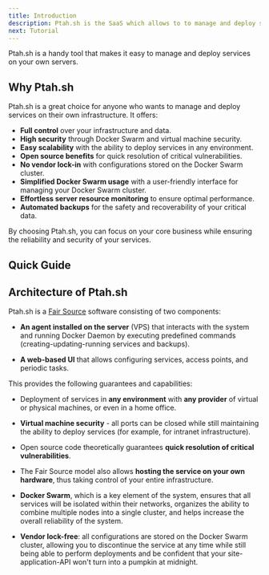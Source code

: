 ```yaml
---
title: Introduction
description: Ptah.sh is the SaaS which allows to to manage and deploy services on your own infrastructure.
next: Tutorial
---
```


Ptah.sh is a handy tool that makes it easy to manage and deploy services on your own servers.

## Why Ptah.sh

Ptah.sh is a great choice for anyone who wants to manage and deploy services on their own infrastructure. It offers:

- **Full control** over your infrastructure and data.
- **High security** through Docker Swarm and virtual machine security.
- **Easy scalability** with the ability to deploy services in any environment.
- **Open source benefits** for quick resolution of critical vulnerabilities.
- **No vendor lock-in** with configurations stored on the Docker Swarm cluster.
- **Simplified Docker Swarm usage** with a user-friendly interface for managing your Docker Swarm cluster.
- **Effortless server resource monitoring** to ensure optimal performance.
- **Automated backups** for the safety and recoverability of your critical data.

By choosing Ptah.sh, you can focus on your core business while ensuring the reliability and security of your services.

## Quick Guide

<YouTube id="KPRljIUIhlA" title="Ptah.sh Introduction" />

<h2 id="architecture">Architecture of Ptah.sh</h2>

Ptah.sh is a [Fair Source](https://fair.io) software consisting of two components:

- **An agent installed on the server** (VPS) that interacts with the system and running Docker Daemon by executing predefined commands (creating-updating-running services and backups).

- **A web-based UI** that allows configuring services, access points, and periodic tasks.

This provides the following guarantees and capabilities:
- Deployment of services in **any environment** with **any provider** of virtual or physical machines, or even in a home office.

- **Virtual machine security** - all ports can be closed while still maintaining the ability to deploy services (for example, for intranet infrastructure).

- Open source code theoretically guarantees **quick resolution of critical vulnerabilities**.

- The Fair Source model also allows **hosting the service on your own hardware**, thus taking control of your entire infrastructure.

- **Docker Swarm**, which is a key element of the system, ensures that all services will be isolated within their networks, organizes the ability to combine multiple nodes into a single cluster, and helps increase the overall reliability of the system.

- **Vendor lock-free**: all configurations are stored on the Docker Swarm cluster, allowing you to discontinue the service at any time while still being able to perform deployments and be confident that your site-application-API won't turn into a pumpkin at midnight.
